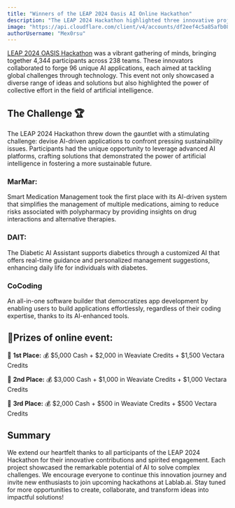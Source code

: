 ```yaml
---
title: "Winners of the LEAP 2024 Oasis AI Online Hackathon"
description: "The LEAP 2024 Hackathon highlighted three innovative projects, each leveraging artificial intelligence to address real-world problems."
image: "https://api.cloudflare.com/client/v4/accounts/df2eef4c5a85afb0880466202079da1b/images/v1/7a0d2960-298e-4869-7c84-d269cdaaf200"
authorUsername: "Mex0rsu"
---
```


[LEAP 2024 OASIS Hackathon](https://lablab.ai/event/leap-2024-hackathon) was a vibrant gathering of minds, bringing together 4,344 participants across 238 teams. These innovators collaborated to forge 96 unique AI applications, each aimed at tackling global challenges through technology. This event not only showcased a diverse range of ideas and solutions but also highlighted the power of collective effort in the field of artificial intelligence.

## The Challenge 🏆
The LEAP 2024 Hackathon threw down the gauntlet with a stimulating challenge: devise AI-driven applications to confront pressing sustainability issues. Participants had the unique opportunity to leverage advanced AI platforms, crafting solutions that demonstrated the power of artificial intelligence in fostering a more sustainable future.
### MarMar:
Smart Medication Management took the first place with its AI-driven system that simplifies the management of multiple medications, aiming to reduce risks associated with polypharmacy by providing insights on drug interactions and alternative therapies.
### DAIT: 
The Diabetic AI Assistant supports diabetics through a customized AI that offers real-time guidance and personalized management suggestions, enhancing daily life for individuals with diabetes.
### CoCoding
An all-in-one software builder that democratizes app development by enabling users to build applications effortlessly, regardless of their coding expertise, thanks to its AI-enhanced tools.

## 🏅Prizes of online event:

🥇 **1st Place:** 💰 $5,000 Cash + $2,000 in Weaviate Credits + $1,500 Vectara Credits

🥈 **2nd Place:** 💰 $3,000 Cash + $1,000 in Weaviate Credits + $1,000 Vectara Credits

🥉 **3rd Place:** 💰 $2,000 Cash + $500 in Weaviate Credits + $500 Vectara Credits


## Summary
We extend our heartfelt thanks to all participants of the LEAP 2024 Hackathon for their innovative contributions and spirited engagement. Each project showcased the remarkable potential of AI to solve complex challenges. We encourage everyone to continue this innovation journey and invite new enthusiasts to join upcoming hackathons at Lablab.ai. Stay tuned for more opportunities to create, collaborate, and transform ideas into impactful solutions!
